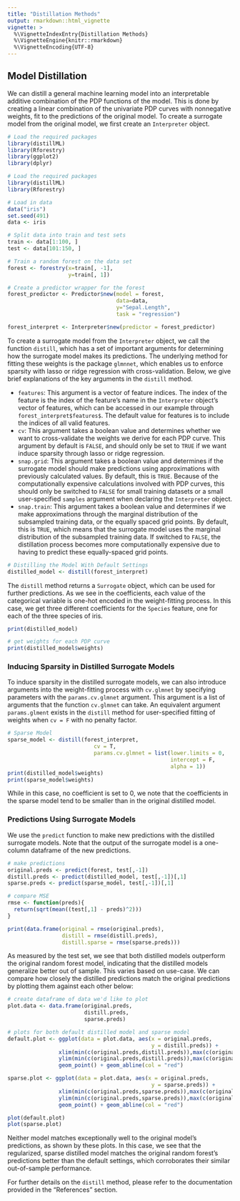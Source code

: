 ```yaml
---
title: "Distillation Methods"
output: rmarkdown::html_vignette
vignette: >
  %\VignetteIndexEntry{Distillation Methods}
  %\VignetteEngine{knitr::rmarkdown}
  %\VignetteEncoding{UTF-8}
---
```


## Model Distillation

We can distill a general machine learning model into an interpretable additive 
combination of the PDP functions of the model. This is done by creating a linear 
combination of the univariate PDP curves with nonnegative weights, fit to the 
predictions of the original model. To create a surrogate model from the original 
model, we first create an `Interpreter` object.

```r
# Load the required packages
library(distillML)
library(Rforestry)
library(ggplot2)
library(dplyr)
```

```r
# Load the required packages
library(distillML)
library(Rforestry)

# Load in data 
data("iris")
set.seed(491)
data <- iris

# Split data into train and test sets
train <- data[1:100, ]
test <- data[101:150, ]

# Train a random forest on the data set
forest <- forestry(x=train[, -1],
                   y=train[, 1])

# Create a predictor wrapper for the forest
forest_predictor <- Predictor$new(model = forest,
                                  data=data,
                                  y="Sepal.Length",
                                  task = "regression")

forest_interpret <- Interpreter$new(predictor = forest_predictor)
```

To create a surrogate model from the `Interpreter` object, we call the function 
`distill`, which has a set of important arguments for determining how the 
surrogate model makes its predictions. The underlying method for fitting these
weights is the package `glmnnet`, which enables us to enforce sparsity with 
lasso or ridge regression with cross-validation. Below, we give brief explanations 
of the key arguments in the `distill` method.

* `features`: This argument is a vector of feature indices. The index of the feature
              is the index of the feature's name in the `Interpreter` object's vector 
              of features, which can be accessed in our example through `forest_interpret$features$`.
              The default value for features is to include the indices of all valid features.
* `cv`: This argument takes a boolean value and determines whether we want to cross-validate 
        the weights we derive for each PDP curve. This argument by default is `FALSE`, and 
        should only be set to `TRUE` if we want induce sparsity through lasso or ridge regression.
* `snap.grid`: This argument takes a boolean value and determines if the surrogate model 
               should make predictions using approximations with previously calculated 
               values. By default, this is `TRUE`. Because of the computationally expensive 
               calculations involved with PDP curves, this should only be switched to `FALSE` 
               for small training datasets or a small user-specified `samples` argument when 
               declaring the `Interpreter` object.
* `snap.train`: This argument takes a boolean value and determines if we make approximations 
                through the marginal distribution of the subsampled training data, or the 
                equally spaced grid points. By default, this is `TRUE`, which means that 
                the surrogate model uses the marginal distribution of the subsampled training 
                data. If switched to `FALSE`, the distillation process becomes more computationally 
                expensive due to having to predict these equally-spaced grid points. 

```r
# Distilling the Model With Default Settings
distilled_model <- distill(forest_interpret)
```

The `distill` method returns a `Surrogate` object, which can be used for further 
predictions. As we see in the coefficients, each value of the categorical variable is 
one-hot encoded in the weight-fitting process. In this case, we get three 
different coefficients for the `Species` feature, one for each of the three 
species of iris. 

```r
print(distilled_model)

# get weights for each PDP curve
print(distilled_model$weights)
```


### Inducing Sparsity in Distilled Surrogate Models

To induce sparsity in the distilled surrogate models, we can also introduce 
arguments into the weight-fitting process with `cv.glmnet` by specifying 
parameters with the `params.cv.glmnet` argument. This argument is a list of 
arguments that the function `cv.glmnet` can take. An equivalent argument 
`params.glment` exists in the `distill` method for user-specified fitting of 
weights when `cv = F` with no penalty factor.

```r
# Sparse Model
sparse_model <- distill(forest_interpret, 
                           cv = T, 
                           params.cv.glmnet = list(lower.limits = 0,
                                                   intercept = F,
                                                   alpha = 1))
print(distilled_model$weights)
print(sparse_model$weights)
```

While in this case, no coefficient is set to 0, we note that the coefficients in 
the sparse model tend to be smaller than in the original distilled model.

### Predictions Using Surrogate Models

We use the `predict` function to make new predictions with the distilled surrogate 
models. Note that the output of the surrogate model is a one-column dataframe 
of the new predictions. 

```r
# make predictions
original.preds <- predict(forest, test[,-1])
distill.preds <- predict(distilled_model, test[,-1])[,1]
sparse.preds <- predict(sparse_model, test[,-1])[,1]

# compare MSE
rmse <- function(preds){
  return(sqrt(mean((test[,1] - preds)^2)))
}

print(data.frame(original = rmse(original.preds),
                 distill = rmse(distill.preds),
                 distill.sparse = rmse(sparse.preds)))

```

As measured by the test set, we see that both distilled models outperform the 
original random forest model, indicating that the distilled models generalize 
better out of sample. This varies based on use-case. We can compare how closely 
the distilled predictions match the original predictions by plotting them against 
each other below:

```r
# create dataframe of data we'd like to plot
plot.data <- data.frame(original.preds,
                        distill.preds,
                        sparse.preds)

# plots for both default distilled model and sparse model
default.plot <- ggplot(data = plot.data, aes(x = original.preds,
                                             y = distill.preds)) +
                xlim(min(c(original.preds,distill.preds)),max(c(original.preds,distill.preds)))+
                ylim(min(c(original.preds,distill.preds)),max(c(original.preds,distill.preds)))+
                geom_point() + geom_abline(col = "red")

sparse.plot <- ggplot(data = plot.data, aes(x = original.preds,
                                             y = sparse.preds)) +
                xlim(min(c(original.preds,sparse.preds)),max(c(original.preds,sparse.preds)))+
                ylim(min(c(original.preds,sparse.preds)),max(c(original.preds,sparse.preds)))+
                geom_point() + geom_abline(col = "red")

plot(default.plot)
plot(sparse.plot)
```

Neither model matches exceptionally well to the original 
model's predictions, as shown by these plots. In this case, we see that the 
regularized, sparse distilled model matches the original random forest's 
predictions better than the default settings, which corroborates 
their similar out-of-sample performance. 


For further details on the `distill` method, please refer to the documentation 
provided in the "References" section. 




